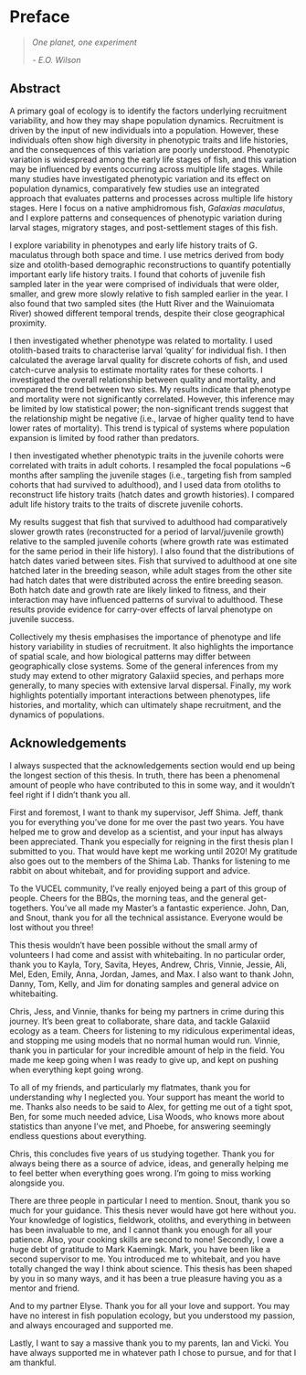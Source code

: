 # Preface {#intro}

> *One planet, one experiment*
>
>  *- E.O. Wilson*

## Abstract

A primary goal of ecology is to identify the factors underlying recruitment variability, and how they may shape population dynamics. Recruitment is driven by the input of new individuals into a population. However, these individuals often show high diversity in phenotypic traits and life histories, and the consequences of this variation are poorly understood. Phenotypic variation is widespread among the early life stages of fish, and this variation may be influenced by events occurring across multiple life stages. While many studies have investigated phenotypic variation and its effect on population dynamics, comparatively few studies use an integrated approach that evaluates patterns and processes across multiple life history stages. Here I focus on a native amphidromous fish, *Galaxias maculatus*, and I explore patterns and consequences of phenotypic variation during larval stages, migratory stages, and post-settlement stages of this fish.

I explore variability in phenotypes and early life history traits of G. maculatus through both space and time. I use metrics derived from body size and otolith-based demographic reconstructions to quantify potentially important early life history traits. I found that cohorts of juvenile fish sampled later in the year were comprised of individuals that were older, smaller, and grew more slowly relative to fish sampled earlier in the year. I also found that two sampled sites (the Hutt River and the Wainuiomata River) showed different temporal trends, despite their close geographical proximity.

I then investigated whether phenotype was related to mortality. I used otolith-based traits to characterise larval ‘quality’ for individual fish. I then calculated the average larval quality for discrete cohorts of fish, and used catch-curve analysis to estimate mortality rates for these cohorts. I investigated the overall relationship between quality and mortality, and compared the trend between two sites. My results indicate that phenotype and mortality were not significantly correlated. However, this inference may be limited by low statistical power; the non-significant trends suggest that the relationship might be negative (i.e., larvae of higher quality tend to have lower rates of mortality). This trend is typical of systems where population expansion is limited by food rather than predators.  

I then investigated whether phenotypic traits in the juvenile cohorts were correlated with traits in adult cohorts. I resampled the focal populations ~6 months after sampling the juvenile stages (i.e., targeting fish from sampled cohorts that had survived to adulthood), and I used data from otoliths to reconstruct life history traits (hatch dates and growth histories). I compared adult life history traits to the traits of discrete juvenile cohorts. 

My results suggest that fish that survived to adulthood had comparatively slower growth rates (reconstructed for a period of larval/juvenile growth) relative to the sampled juvenile cohorts (where growth rate was estimated for the same period in their life history). I also found that the distributions of hatch dates varied between sites. Fish that survived to adulthood at one site hatched later in the breeding season, while adult stages from the other site had hatch dates that were distributed across the entire breeding season. Both hatch date and growth rate are likely linked to fitness, and their interaction may have influenced patterns of survival to adulthood. These results provide evidence for carry-over effects of larval phenotype on juvenile success.

Collectively my thesis emphasises the importance of phenotype and life history variability in studies of recruitment. It also highlights the importance of spatial scale, and how biological patterns may differ between geographically close systems. Some of the general inferences from my study may extend to other migratory Galaxiid species, and perhaps more generally, to many species with extensive larval dispersal. Finally, my work highlights potentially important interactions between phenotypes, life histories, and mortality, which can ultimately shape recruitment, and the dynamics of populations. 


## Acknowledgements

I always suspected that the acknowledgements section would end up being the longest section of this thesis. In truth, there has been a phenomenal amount of people who have contributed to this in some way, and it wouldn’t feel right if I didn’t thank you all. 

First and foremost, I want to thank my supervisor, Jeff Shima. Jeff, thank you for everything you’ve done for me over the past two years. You have helped me to grow and develop as a scientist, and your input has always been appreciated. Thank you especially for reigning in the first thesis plan I submitted to you. That would have kept me working until 2020! My gratitude also goes out to the members of the Shima Lab. Thanks for listening to me rabbit on about whitebait, and for providing support and advice. 

To the VUCEL community, I’ve really enjoyed being a part of this group of people. Cheers for the BBQs, the morning teas, and the general get-togethers. You’ve all made my Master’s a fantastic experience. John, Dan, and Snout, thank you for all the technical assistance. Everyone would be lost without you three!

This thesis wouldn’t have been possible without the small army of volunteers I had come and assist with whitebaiting. In no particular order, thank you to Kayla, Tory, Savita, Heyes, Andrew, Chris, Vinnie, Jessie, Ali, Mel, Eden, Emily, Anna, Jordan, James, and Max. I also want to thank John, Danny, Tom, Kelly, and Jim for donating samples and general advice on whitebaiting. 

Chris, Jess, and Vinnie, thanks for being my partners in crime during this journey. It’s been great to collaborate, share data, and tackle Galaxiid ecology as a team. Cheers for listening to my ridiculous experimental ideas, and stopping me using models that no normal human would run. Vinnie, thank you in particular for your incredible amount of help in the field. You made me keep going when I was ready to give up, and kept on pushing when everything kept going wrong. 

To all of my friends, and particularly my flatmates, thank you for understanding why I neglected you. Your support has meant the world to me. Thanks also needs to be said to Alex, for getting me out of a tight spot, Ben, for some much needed advice, Lisa Woods, who knows more about statistics than anyone I’ve met, and Phoebe, for answering seemingly endless questions about everything.

Chris, this concludes five years of us studying together. Thank you for always being there as a source of advice, ideas, and generally helping me to feel better when everything goes wrong. I’m going to miss working alongside you. 

There are three people in particular I need to mention. Snout, thank you so much for your guidance. This thesis never would have got here without you. Your knowledge of logistics, fieldwork, otoliths, and everything in between has been invaluable to me, and I cannot thank you enough for all your patience. Also, your cooking skills are second to none! 
Secondly, I owe a huge debt of gratitude to Mark Kaemingk. Mark, you have been like a second supervisor to me. You introduced me to whitebait, and you have totally changed the way I think about science. This thesis has been shaped by you in so many ways, and it has been a true pleasure having you as a mentor and friend. 

And to my partner Elyse. Thank you for all your love and support. You may have no interest in fish population ecology, but you understood my passion, and always encouraged and supported me. 

Lastly, I want to say a massive thank you to my parents, Ian and Vicki. You have always supported me in whatever path I chose to pursue, and for that I am thankful.

